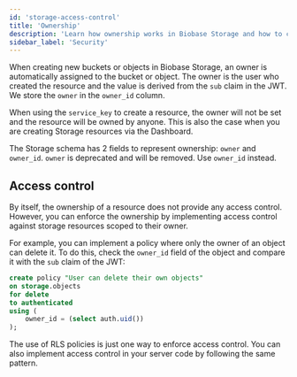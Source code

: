 ```yaml
---
id: 'storage-access-control'
title: 'Ownership'
description: 'Learn how ownership works in Biobase Storage and how to control access'
sidebar_label: 'Security'
---
```


When creating new buckets or objects in Biobase Storage, an owner is automatically assigned to the bucket or object. The owner is the user who created the resource and the value is derived from the `sub` claim in the JWT.
We store the `owner` in the `owner_id` column.

<Admonition type="note">

When using the `service_key` to create a resource, the owner will not be set and the resource will be owned by anyone. This is also the case when you are creating Storage resources via the Dashboard.

</Admonition>

<Admonition type="note">

The Storage schema has 2 fields to represent ownership: `owner` and `owner_id`. `owner` is deprecated and will be removed. Use `owner_id` instead.

</Admonition>

## Access control

By itself, the ownership of a resource does not provide any access control. However, you can enforce the ownership by implementing access control against storage resources scoped to their owner.

For example, you can implement a policy where only the owner of an object can delete it. To do this, check the `owner_id` field of the object and compare it with the `sub` claim of the JWT:

```sql
create policy "User can delete their own objects"
on storage.objects
for delete
to authenticated
using (
    owner_id = (select auth.uid())
);
```

The use of RLS policies is just one way to enforce access control. You can also implement access control in your server code by following the same pattern.
